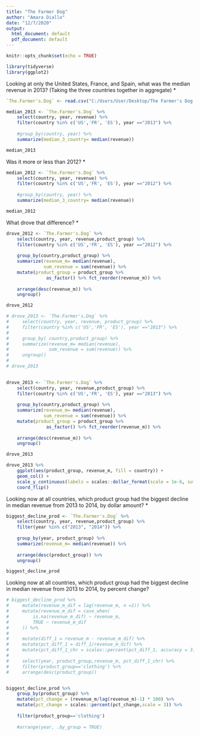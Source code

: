 ---
title: "The Farmer Dog"
author: "Amara Diallo"
date: "12/7/2020"
output:
  html_document: default
  pdf_document: default
---

```{r setup, include=FALSE}
knitr::opts_chunk$set(echo = TRUE)
```

```{r}
library(tidyverse)
library(ggplot2)
```


Looking at only the United States, France, and Spain, what was the median revenue in 2013? (Taking the three countries together in aggregate) *

```{r}
`The.Farmer's.Dog` <- read.csv("C:/Users/User/Desktop/The Farmer's Dog.csv")

median_2013 <- `The.Farmer's.Dog` %>%
    select(country, year, revenue) %>%
    filter(country %in% c('US','FR', 'ES'), year =="2013") %>%
    
    #group_by(country, year) %>%
    summarize(median_3_country= median(revenue))

median_2013
```

Was it more or less than 2012? *

```{r}
median_2012 <- `The.Farmer's.Dog` %>%
    select(country, year, revenue) %>%
    filter(country %in% c('US','FR', 'ES'), year =="2012") %>%
    
    #group_by(country, year) %>%
    summarize(median_3_country= median(revenue))

median_2012
```

What drove that difference? *

```{r}
drove_2012 <- `The.Farmer's.Dog` %>%
    select(country, year, revenue,product_group) %>%
    filter(country %in% c('US','FR', 'ES'), year =="2012") %>%
    
    group_by(country,product_group) %>%
    summarize(revenue_m= median(revenue),
              sum_revenue = sum(revenue)) %>%
    mutate(product_group = product_group %>% 
               as_factor() %>% fct_reorder(revenue_m)) %>%
    
    arrange(desc(revenue_m)) %>%
    ungroup()

drove_2012
```

```{r}
# drove_2013 <- `The.Farmer's.Dog` %>%
#     select(country, year, revenue, product_group) %>%
#     filter(country %in% c('US','FR', 'ES'), year =="2013") %>%
#     
#     group_by( country,product_group) %>%
#     summarize(revenue_m= median(revenue),
#               sum_revenue = sum(revenue)) %>%
#     ungroup()
# 
# drove_2013

 
drove_2013 <- `The.Farmer's.Dog` %>%
    select(country, year, revenue,product_group) %>%
    filter(country %in% c('US','FR', 'ES'), year =="2013") %>%
    
    group_by(country,product_group) %>%
    summarize(revenue_m= median(revenue),
              sum_revenue = sum(revenue)) %>%
    mutate(product_group = product_group %>% 
               as_factor() %>% fct_reorder(revenue_m)) %>%
    
    arrange(desc(revenue_m)) %>%
    ungroup()

drove_2013

drove_2013 %>%
    ggplot(aes(product_group, revenue_m, fill = country)) +
    geom_col() +
    scale_y_continuous(labels = scales::dollar_format(scale = 1e-6, suffix = "M")) +
    coord_flip()
```

Looking now at all countries, which product group had the biggest decline in median revenue from 2013 to 2014, by dollar amount? *

```{r}
biggest_decline_prod <- `The.Farmer's.Dog` %>%
    select(country, year, revenue,product_group) %>%
    filter(year %in% c("2013", "2014")) %>%
    
    group_by(year, product_group) %>%
    summarize(revenue_m= median(revenue)) %>%
    
    arrange(desc(product_group)) %>%
    ungroup() 

biggest_decline_prod


```

Looking now at all countries, which product group had the biggest decline in median revenue from 2013 to 2014, by percent change? 

```{r}
# biggest_decline_prod %>%
#     mutate(revenue_m_dif = lag(revenue_m, n =1)) %>%
#     mutate(revenue_m_dif = case_when(
#         is.na(revenue_m_dif) ~ revenue_m,
#         TRUE ~ revenue_m_dif
#     )) %>%
#     
#     mutate(diff_1 = revenue_m - revenue_m_dif) %>%
#     mutate(pct_diff_1 = diff_1/revenue_m_dif) %>%
#     mutate(pct_diff_1_chr = scales::percent(pct_diff_1, accuracy = 3)) %>%
#     
#     select(year, product_group,revenue_m, pct_diff_1_chr) %>%
#     filter(product_group=='clothing') %>%
#     arrange(desc(product_group))


biggest_decline_prod %>%
    group_by(product_group) %>%
    mutate(pct_change = (revenue_m/lag(revenue_m)-1) * 100) %>%
    mutate(pct_change = scales::percent(pct_change,scale = 3)) %>%
    
    filter(product_group=='clothing') 
    
    #arrange(year, .by_group = TRUE)


```


